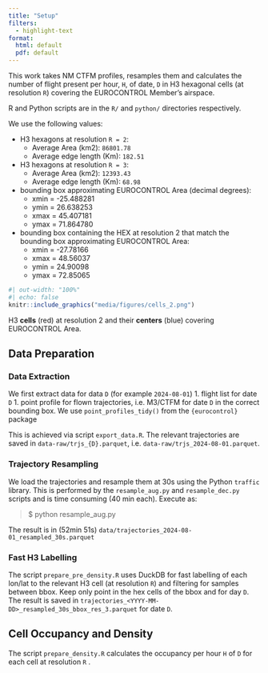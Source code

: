 ```yaml
---
title: "Setup"
filters:
  - highlight-text
format: 
  html: default
  pdf: default
---
```


This work takes NM CTFM profiles, resamples them and calculates the number of
flight present per hour, `H`, of date, `D` in H3 hexagonal cells
(at resolution `R`) covering the EUROCONTROL Member's airspace.

R and Python scripts are in the `R/` and `python/` directories respectively.

We use the following values:

* H3 hexagons at resolution `R = 2`: 
  - Average Area (km2): `86801.78`
  - Average edge length (Km): `182.51`
* H3 hexagons at resolution `R = 3`: 
  - Average Area (km2): `12393.43`
  - Average edge length (Km): `68.98`
* bounding box approximating EUROCONTROL Area (decimal degrees):
  - xmin = -25.488281
  - ymin = 26.638253
  - xmax = 45.407181
  - ymax = 71.864780
* bounding box containing the HEX at resolution 2 that match
  the bounding box approximating EUROCONTROL Area:
  - xmin = -27.78166
  - xmax =  48.56037
  - ymin =  24.90098
  - ymax =  72.85065


::: {#fig-cells}

```r
#| out-width: "100%"
#| echo: false
knitr::include_graphics("media/figures/cells_2.png")
```

H3 **[cells]{colour="#ff0000"}** ([red]{colour="#ffffff" bg-colour="#ff0000"})
at resolution 2 and
their **[centers]{colour="#0000ff"}** ([blue]{colour="#ffffff" bg-colour="#0000ff"}) covering EUROCONTROL Area.

:::


## Data Preparation

### Data Extraction
We first extract data for data `D` (for example `2024-08-01`)
1. flight list for date `D`
1. point profile for flown trajectories, i.e. M3/CTFM for date `D`
   in the correct bounding box.
   We use `point_profiles_tidy()` from the `{eurocontrol}` package

This is achieved via script `export_data.R`.
The relevant trajectories are saved in
`data-raw/trjs_{D}.parquet`, i.e. `data-raw/trjs_2024-08-01.parquet`.

### Trajectory Resampling
We load the trajectories and resample them at 30s using the Python `traffic` library.
This is performed by the `resample_aug.py` and `resample_dec.py`
scripts and is time consuming (40 min each).
Execute as:

> $ python resample_aug.py

The result is in (52min 51s)
`data/trajectories_2024-08-01_resampled_30s.parquet`

### Fast H3 Labelling
The script `prepare_pre_density.R` uses DuckDB for fast labelling
of each lon/lat to the relevant H3 cell (at resolution `R`)
and filtering for samples between bbox.
Keep only point in the hex cells of the bbox and for day `D`.
The result is saved in `trajectories_<YYYY-MM-DD>_resampled_30s_bbox_res_3.parquet` for date `D`.



## Cell Occupancy and Density

The script `prepare_density.R` calculates the occupancy per hour `H` of `D` 
for each cell at resolution `R`
.
